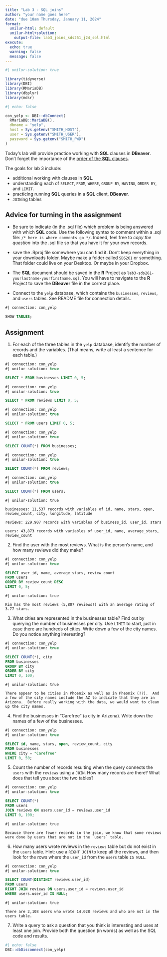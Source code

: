 ```yaml
---
title: "Lab 3 - SQL joins"
author: "your name goes here"
date: "due 10am Thursday, January 11, 2024"
format: 
  unilur-html: default
  unilur-html+solution:
    output-file: lab3_joins_sds261_j24_sol.html
execute:
  echo: true
  warning: false
  message: false
---
```



```r
#| unilur-solution: true

library(tidyverse)
library(DBI)
library(RMariaDB)
library(dbplyr)
library(mdsr)
```



```r
#| echo: false

con_yelp <- DBI::dbConnect(
  RMariaDB::MariaDB(),
  dbname = "yelp",
  host = Sys.getenv("SMITH_HOST"),
  user = Sys.getenv("SMITH_USER"),
  password = Sys.getenv("SMITH_PWD")
)
```



Today's lab will provide practice working with **SQL** clauses in **DBeaver**.  Don't forget the importance of the <a href = "https://st47s.com/SDS261/Notes/03-sql-verbs.html" target = "_blank">order of the **SQL** clauses</a>. 

The goals for lab 3 include:

* additional working with clauses in **SQL**.
* understanding each of `SELECT`, `FROM`, `WHERE`, `GROUP BY`, `HAVING`, `ORDER BY`, and `LIMIT`.
* practicing running **SQL** queries in a **SQL** client, **DBeaver**.
* `JOIN`ing tables


## Advice for turning in the assignment

* Be sure to indicate (in the .sql file) which problem is being answered with which **SQL** code.  Use the following syntax to comment within a .sql file: `/* here is where comments go */`.  Indeed, feel free to *copy the question* into the .sql file so that you have it for your own records.

* save the .Rproj file somewhere you can find it.  Don't keep everything in your downloads folder.  Maybe make a folder called `SDS261` or something.  That folder could live on your Desktop.  Or maybe in your Dropbox.  

* The **SQL** document should be saved in the **R** Project as `lab3-sds261-yourlastname-yourfirstname.sql`.  You will have to navigate to the **R** Project to save the **DBeaver** file in the correct place.

* Connect to the `yelp` database, which contains the `businesses`, `reviews`, and `users` tables.  See README file for connection details.


```sql
#| connection: con_yelp

SHOW TABLES;
```

##  Assignment


1. For each of the three tables in the `yelp` database, identify the number of records and the variables.  (That means, write at least a sentence for each table.)

```sql
#| connection: con_yelp
#| unilur-solution: true

SELECT * FROM businesses LIMIT 0, 5;
```

```sql
#| connection: con_yelp
#| unilur-solution: true

SELECT * FROM reviews LIMIT 0, 5;
```

```sql
#| connection: con_yelp
#| unilur-solution: true

SELECT * FROM users LIMIT 0, 5;
```

```sql
#| connection: con_yelp
#| unilur-solution: true

SELECT COUNT(*) FROM businesses;
```

```sql
#| connection: con_yelp
#| unilur-solution: true

SELECT COUNT(*) FROM reviews;
```

```sql
#| connection: con_yelp
#| unilur-solution: true

SELECT COUNT(*) FROM users;
```

```block
#| unilur-solution: true

businesses: 11,537 records with variables of id, name, stars, open, review_count, city, longitude, latitude

reviews: 229,907 records with variables of business_id, user_id, stars

users: 43,873 records with variables of user_id, name, average_stars, review_count

```

2. Find the user with the most reviews.  What is the person's name, and how many reviews did they make?

```sql
#| connection: con_yelp
#| unilur-solution: true

SELECT user_id, name, average_stars, review_count
FROM users
ORDER BY review_count DESC
LIMIT 0, 5;
```


```block
#| unilur-solution: true

Kim has the most reviews (5,807 reviews!) with an average rating of 3.77 stars.
```

3. What cities are represented in the businesses table?  Find out by querying the number of businesses per city.  Use `LIMIT` to start, just in case there are hundreds of cities.  Write down a few of the city names.  Do you notice anything interesting?

```sql
#| connection: con_yelp
#| unilur-solution: true

SELECT COUNT(*), city
FROM businesses
GROUP BY city
ORDER BY city
LIMIT 0, 100;
```


```block
#| unilur-solution: true

There appear to be cities in Phoenix as well as in Pheonix (??).  And a few of the city names include the AZ to indicate that they are in Arizona.  Before really working with the data, we would want to clean up the city names.
```


4. Find the businesses in "Carefree" (a city in Arizona).  Write down the names of a few of the businesses.

```sql
#| connection: con_yelp
#| unilur-solution: true

SELECT id, name, stars, open, review_count, city
FROM businesses
WHERE city = "Carefree"
LIMIT 0, 50;
```

5. Count the number of records resulting when the query connects the `users` with the `reviews` using a `JOIN`.  How many records are there?  What does that tell you about the two tables?

```sql
#| connection: con_yelp
#| unilur-solution: true

SELECT COUNT(*)
FROM users
JOIN reviews ON users.user_id = reviews.user_id
LIMIT 0, 100;
```

```block
#| unilur-solution: true

Because there are fewer records in the join, we know that some reviews were done by users that are not in the `users` table. 
```



6. How many users wrote reviews in the `reviews` table but do not exist in the `users` table.  Hint: use a `RIGHT JOIN` to keep all the reviews, and then look for the rows where the `user_id` from the `users` table `IS NULL`.

```sql
#| connection: con_yelp
#| unilur-solution: true

SELECT COUNT(DISTINCT reviews.user_id)
FROM users
RIGHT JOIN reviews ON users.user_id = reviews.user_id
WHERE users.user_id IS NULL;
```


```block
#| unilur-solution: true

There are 2,108 users who wrote 14,028 reviews and who are not in the users table.
```

7. Write a query to ask a question that you think is interesting and uses at least one join.  Provide both the question (in words) as well as the SQL code and results.



```r
#| echo: false
DBI::dbDisconnect(con_yelp)
```



